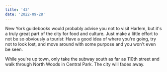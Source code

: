 ```yaml
---
title: '43'
date: '2022-09-28'
---
```


New York guidebooks would probably advise you not to visit Harlem, but it's a truly great part of the city for food and culture. Just make a little effort to not be so obviously a tourist: Have a good idea of where you're going, try not to look lost, and move around with some purpose and you won't even be seen.

While you're up town, only take the subway south as far as 110th street and walk through North Woods in Central Park. The city will fades away.

